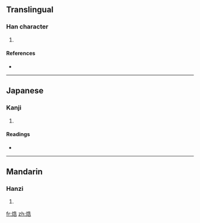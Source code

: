 ==Translingual==

===Han character===
{{Han char|rn=86|rad=火|as=07|sn=11|four=|canj=火竹土口 (FHGR)}}

# {{defn|Han|sort=火07}}

====References====
* {{Han ref|kx=0672.160|dkj=19071|dj=1080.300|hdz=32204.160|uh=7105|ud=28933}}

----

==Japanese==

===Kanji===
{{ja-kanji|grade=|rs=火07}}

# {{defn|Japanese|sort=火07}}

====Readings====
* {{ja-readings|on=[[こく]] (koku), [[こう]] (kō)|kun=[[かわかす]] (kawakasu)}}

----

==Mandarin==

===Hanzi===
{{cmn-hanzi|pin=[[kù]] ([[ku4]]), [[yí]] ([[yi2]])|wg=k'u<sup>4</sup>, i<sup>2</sup>}}

# {{defn|Mandarin|sort=火07}}

[[fr:焅]]
[[zh:焅]]